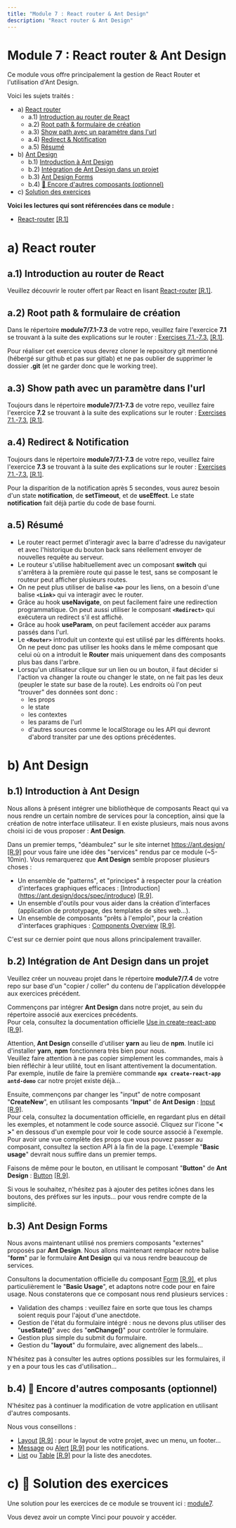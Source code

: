 ```yaml
---
title: "Module 7 : React router & Ant Design"
description: "React router & Ant Design"
---
```


# Module 7 : React router & Ant Design
Ce module vous offre principalement la gestion de React Router et l'utilisation d'Ant Design.

Voici les sujets traités :
- a) [React router](#a)
  - a.1) [Introduction au router de React](#a1)
  - a.2) [Root path & formulaire de création](#a2)
  - a.3) [Show path avec un paramètre dans l'url](#a3)
  - a.4) [Redirect & Notification](#a4)
  - a.5) [Résumé](#a5)
- b) [Ant Design](#b)
  - b.1) [Introduction à Ant Design](#b1)
  - b.2) [Intégration de Ant Design dans un projet](#b2)
  - b.3) [Ant Design Forms](#b3)
  - b.4) [🍬 Encore d'autres composants (optionnel)](#b4)
- c) [Solution des exercices](#c)

**Voici les lectures qui sont référencées dans ce module :**
- [React-router](https://fullstackopen.com/en/part7/react_router) [[R.1]](/references/#r1)

# <a id="a"></a> a) React router
## <a id="a1"></a> a.1) Introduction au router de React
Veuillez découvrir le router offert par React en lisant [React-router](https://fullstackopen.com/en/part7/react_router) [[R.1]](/references/#r1).

## <a id="a2"></a> a.2) Root path & formulaire de création
Dans le répertoire **module7/7.1-7.3** de votre repo, veuillez faire l'exercice **7.1** se trouvant à la suite des explications sur le router : [Exercises 7.1.-7.3.](https://fullstackopen.com/en/part7/react_router#exercises-7-1-7-3) [[R.1]](/references/#r1).

Pour réaliser cet exercice vous devrez cloner le repository git mentionné (hébergé sur github et pas sur gitlab) et ne pas oublier de supprimer le dossier **.git** (et ne garder donc que le working tree).

## <a id="a3"></a> a.3) Show path avec un paramètre dans l'url
Toujours dans le répertoire **module7/7.1-7.3** de votre repo, veuillez faire l'exercice **7.2** se trouvant à la suite des explications sur le router : [Exercises 7.1.-7.3.](https://fullstackopen.com/en/part7/react_router#exercises-7-1-7-3) [[R.1]](/references/#r1).

## <a id="a4"></a> a.4) Redirect & Notification
Toujours dans le répertoire **module7/7.1-7.3** de votre repo, veuillez faire l'exercice **7.3** se trouvant à la suite des explications sur le router : [Exercises 7.1.-7.3.](https://fullstackopen.com/en/part7/react_router#exercises-7-1-7-3) [[R.1]](/references/#r1).

Pour la disparition de la notification après 5 secondes, vous aurez besoin d'un state **notification**,  de **setTimeout**, et de **useEffect**. Le state **notification** fait déjà partie du code de base fourni.

## <a id="a5"></a> a.5) Résumé
- Le router react permet d'interagir avec la barre d'adresse du navigateur et avec l'historique du bouton back sans réellement envoyer de nouvelles requête au serveur.
- Le routeur s'utilise habituellement avec un composant **switch** qui s'arrêtera à la première route qui passe le test, sans se composant le routeur peut afficher plusieurs routes.
- On ne peut plus utiliser de balise **`<a>`** pour les liens, on a besoin d'une balise **`<Link>`** qui va interagir avec le router.
- Grâce au hook **useNavigate**, on peut facilement faire une redirection programmatique. On peut aussi utiliser le composant **`<Redirect>`** qui exécutera un redirect s'il est affiché.
- Grâce au hook **useParam**, on peut facilement accéder aux params passés dans l'url.
- Le **`<Router>`** introduit un contexte qui est utilisé par les différents hooks. On ne peut donc pas utiliser les hooks dans le même composant que celui où on a introduit le **Router** mais uniquement dans des composants plus bas dans l'arbre.
- Lorsqu'un utilisateur clique sur un lien ou un bouton, il faut décider si l'action va changer la route ou changer le state, on ne fait pas les deux (peupler le state sur base de la route). Les endroits où l'on peut "trouver" des données sont donc : 
  - les props
  - le state
  - les contextes
  - les params de l'url
  - d'autres sources comme le localStorage ou les API qui devront d'abord transiter par une des options précédentes.

# <a id="b"></a> b) Ant Design
## <a id="b1"></a>b.1) Introduction à Ant Design

Nous allons à présent intégrer une bibliothèque de composants React qui va nous rendre un certain nombre de services pour la conception, ainsi que la création de notre interface utilisateur. Il en existe plusieurs, mais nous avons choisi ici de vous proposer : **Ant Design**.

Dans un premier temps, "déambulez" sur le site internet https://ant.design/ [[R.9]](/references/#r9) pour vous faire une idée des "services" rendus par ce module (~5-10min). Vous remarquerez que **Ant Design** semble proposer plusieurs choses :

- Un ensemble de "patterns", et "principes" à respecter pour la création d'interfaces graphiques efficaces : [Introduction] (https://ant.design/docs/spec/introduce) [[R.9]](/references/#r9).
- Un ensemble d'outils pour vous aider dans la création d'interfaces (application de prototypage, des templates de sites web...).
- Un ensemble de composants "prêts à l'emploi", pour la création d'interfaces graphiques : [Components Overview](https://ant.design/components/overview/) [[R.9]](/references/#r9).

C'est sur ce dernier point que nous allons principalement travailler. 

## <a id="b2"></a> b.2) Intégration de Ant Design dans un projet

Veuillez créer un nouveau projet dans le répertoire **module7/7.4** de votre repo sur base d'un "copier / coller" du contenu de l'application développée aux exercices précédent.

Commençons par intégrer **Ant Design** dans notre projet, au sein du répertoire associé aux exercices précédents.  
Pour cela, consultez la documentation officielle [Use in create-react-app](https://ant.design/docs/react/use-with-create-react-app) [[R.9]](/references/#r9). 

Attention, **Ant Design** conseille d'utiliser **yarn** au lieu de **npm**. Inutile ici d'installer **yarn**, **npm** fonctionnera très bien pour nous.  
Veuillez faire attention à ne pas copier simplement les commandes, mais à bien réfléchir à leur utilité, tout en lisant attentivement la documentation.  
Par exemple, inutile de faire la première commande **`npx create-react-app antd-demo`** car notre projet existe déjà...

Ensuite, commençons par changer les "input" de notre composant "**CreateNew**", en utilisant les composants "**Input**" de **Ant Design** : [Input](https://ant.design/components/input/) [[R.9]](/references/#r9).  
Pour cela, consultez la documentation officielle, en regardant plus en détail les exemples, et notamment le code source associé. Cliquez sur l'icone "**< >**" en dessous d'un exemple pour voir le code source associé à l'exemple. Pour avoir une vue complète des props que vous pouvez passer au composant, consultez la section API à la fin de la page. L'exemple "**Basic usage**" devrait nous suffire dans un premier temps.

Faisons de même pour le bouton, en utilisant le composant "**Button**" de **Ant Design** : [Button](https://ant.design/components/button/) [[R.9]](/references/#r9).

Si vous le souhaitez, n'hésitez pas à ajouter des petites icônes dans les boutons, des préfixes sur les inputs... pour vous rendre compte de la simplicité.

## <a id="b3"></a> b.3) Ant Design Forms

Nous avons maintenant utilisé nos premiers composants "externes" proposés par **Ant Design**. Nous allons maintenant remplacer notre balise "**form**" par le formulaire **Ant Design** qui va nous rendre beaucoup de services.

Consultons la documentation officielle du composant [Form](https://ant.design/components/form/) [[R.9]](/references/#r9), et plus particulièrement le "**Basic Usage**", et adaptons notre code pour en faire usage. Nous constaterons que ce composant nous rend plusieurs services :
- Validation des champs : veuillez faire en sorte que tous les champs soient requis pour l'ajout d'une anectdote.
- Gestion de l'état du formulaire intégré : nous ne devons plus utiliser des "**useState()**" avec des "**onChange()**" pour contrôler le formulaire.
- Gestion plus simple du submit du formulaire.
- Gestion du "**layout**" du formulaire, avec alignement des labels...

N'hésitez pas à consulter les autres options possibles sur les formulaires, il y en a pour tous les cas d'utilisation...

## <a id="b4"></a> b.4) 🍬 Encore d'autres composants (optionnel)
N'hésitez pas à continuer la modification de votre application en utilisant d'autres composants. 

Nous vous conseillons :
- [Layout](https://ant.design/components/layout/) [[R.9]](/references/#r9) : pour le layout de votre projet, avec un menu, un footer...
- [Message](https://ant.design/components/message/) ou [Alert](https://ant.design/components/alert/) [[R.9]](/references/#r9) pour les notifications.
- [List](https://ant.design/components/list/) ou [Table](https://ant.design/components/table/) [[R.9]](/references/#r9) pour la liste des anecdotes.

# <a id="c"></a> c) 🍬 Solution des exercices
Une solution pour les exercices de ce module se trouvent ici : [module7](https://gitlab.vinci.be/6i3-web3/2022-2023/module7.git).

Vous devez avoir un compte Vinci pour pouvoir y accéder.